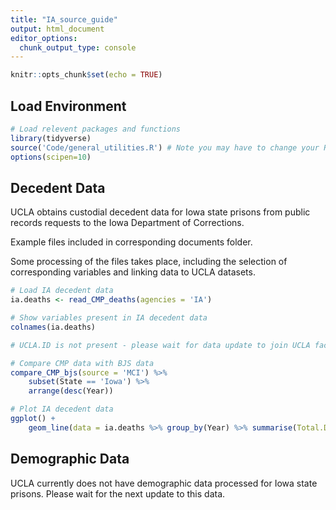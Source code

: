 ```yaml
---
title: "IA_source_guide"
output: html_document
editor_options: 
  chunk_output_type: console
---
```


```r
knitr::opts_chunk$set(echo = TRUE)
```

## Load Environment

```r
# Load relevent packages and functions
library(tidyverse)
source('Code/general_utilities.R') # Note you may have to change your Rmarkdown option for evaluate chunks to project instead of document
options(scipen=10)
```

## Decedent Data

UCLA obtains custodial decedent data for Iowa state prisons from public records requests to the Iowa Department of Corrections.

Example files included in corresponding documents folder. 

Some processing of the files takes place, including the selection of corresponding variables and linking data to UCLA datasets. 

```r
# Load IA decedent data
ia.deaths <- read_CMP_deaths(agencies = 'IA')

# Show variables present in IA decedent data
colnames(ia.deaths)

# UCLA.ID is not present - please wait for data update to join UCLA facility data

# Compare CMP data with BJS data
compare_CMP_bjs(source = 'MCI') %>%
    subset(State == 'Iowa') %>%
    arrange(desc(Year))

# Plot IA decedent data 
ggplot() +
    geom_line(data = ia.deaths %>% group_by(Year) %>% summarise(Total.Deaths = n()),aes(x = Year, y = Total.Deaths))

```


## Demographic Data

UCLA currently does not have demographic data processed for Iowa state prisons. Please wait for the next update to this data. 

